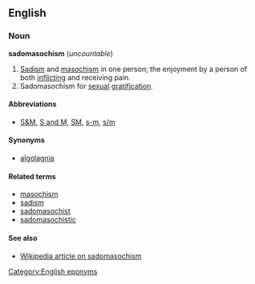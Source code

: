 ==English==
===Noun===
'''sadomasochism''' (''uncountable'')

#[[Sadism]] and [[masochism]] in one person; the enjoyment by a person of both [[inflict]]ing and receiving pain.
#Sadomasochism for [[sexual]] [[gratification]].

====Abbreviations====
*[[S&M]], [[S and M]], [[SM]], [[s-m]], [[s/m]]

====Synonyms====
*[[algolagnia]]

====Related terms====
*[[masochism]]
*[[sadism]]
*[[sadomasochist]]
*[[sadomasochistic]]

====See also====
*[[w:Sadomasochism|Wikipedia article on sadomasochism]]

[[Category:English eponyms]]